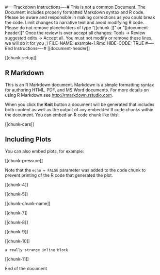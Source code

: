 #----Trackdown Instructions----#
This is not a common Document. The Document includes properly formatted Markdown syntax and R code. Please be aware and responsible in making corrections as you could break the code. Limit changes to narrative text and avoid modifying R code.
Please do not remove placeholders of type "[[chunk-<name>]]" or "[[document-header]]"
Once the review is over accept all changes: Tools -> Review suggested edits -> Accept all.
You must not modify or remove these lines, we will do it for you ;)
FILE-NAME: example-1.Rmd
HIDE-CODE: TRUE
#----End Instructions----#
[[document-header]]

[[chunk-setup]]

## R Markdown

This is an R Markdown document. Markdown is a simple formatting syntax for authoring HTML, PDF, and MS Word documents. For more details on using R Markdown see <http://rmarkdown.rstudio.com>.

When you click the **Knit** button a document will be generated that includes both content as well as the output of any embedded R code chunks within the document. You can embed an R code chunk like this:

[[chunk-cars]]

## Including Plots

You can also embed plots, for example:

[[chunk-pressure]]

Note that the `echo = FALSE` parameter was added to the code chunk to prevent printing of the R code that generated the plot.

[[chunk-4]]

[[chunk-5]]

[[chunk-chunk-name]]

[[chunk-7]]

[[chunk-8]]

[[chunk-9]]

[[chunk-10]]

```a really strange inline block ```

[[chunk-11]]

End of the document

